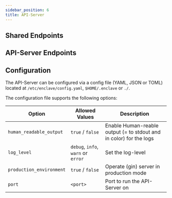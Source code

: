 ```yaml
---
sidebar_position: 6
title: API-Server
---
```



## Shared Endpoints

<ApiDocs swaggerURL="https://raw.githubusercontent.com/EnclaveRunner/shareddeps/main/docs/swagger.json" />

## API-Server Endpoints

<ApiDocs swaggerURL="https://raw.githubusercontent.com/EnclaveRunner/api-server/main/docs/swagger.json" />

## Configuration

The API-Server can be configured via a config file (YAML, JSON or TOML) located
at `/etc/enclave/config.yaml`, `$HOME/.enclave` or `./`.

The configuration file supports the following options:

| Option                   | Allowed Values                     | Description                                                        |
| ------------------------ | ---------------------------------- | ------------------------------------------------------------------ |
| `human_readable_output`  | `true` / `false`                   | Enable Human-reable output (= to stdout and in color) for the logs |
| `log_level`              | `debug`, `info`, `warn` or `error` | Set the log-level                                                  |
| `production_environment` | `true` / `false`                   | Operate (gin) server in production mode                            |
| `port`                   | `<port>`                           | Port to run the API-Server on                                      |
